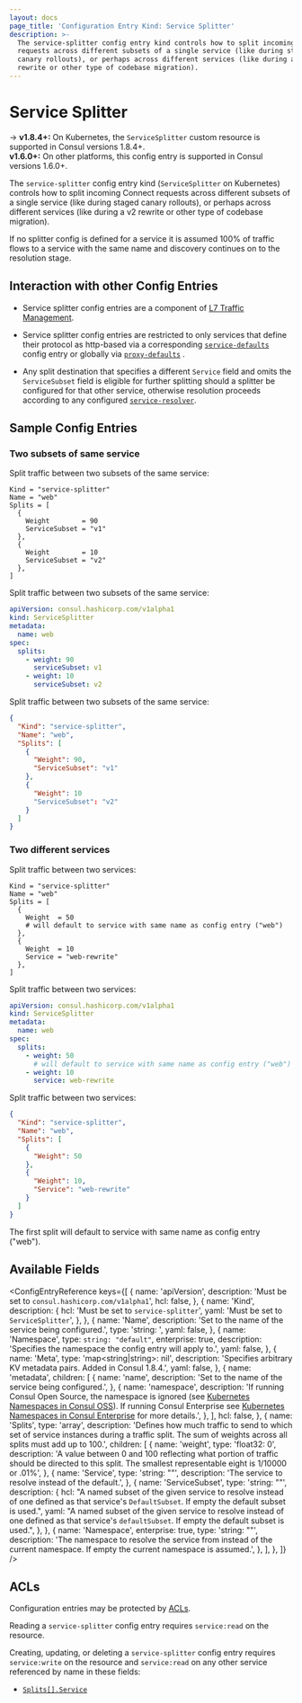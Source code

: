 ```yaml
---
layout: docs
page_title: 'Configuration Entry Kind: Service Splitter'
description: >-
  The service-splitter config entry kind controls how to split incoming Connect
  requests across different subsets of a single service (like during staged
  canary rollouts), or perhaps across different services (like during a v2
  rewrite or other type of codebase migration).
---
```


# Service Splitter

-> **v1.8.4+:** On Kubernetes, the `ServiceSplitter` custom resource is supported in Consul versions 1.8.4+.<br />
**v1.6.0+:** On other platforms, this config entry is supported in Consul versions 1.6.0+.

The `service-splitter` config entry kind (`ServiceSplitter` on Kubernetes) controls how to split incoming Connect
requests across different subsets of a single service (like during staged
canary rollouts), or perhaps across different services (like during a v2
rewrite or other type of codebase migration).

If no splitter config is defined for a service it is assumed 100% of traffic
flows to a service with the same name and discovery continues on to the
resolution stage.

## Interaction with other Config Entries

- Service splitter config entries are a component of [L7 Traffic
  Management](/docs/connect/l7-traffic-management).

- Service splitter config entries are restricted to only services that define
  their protocol as http-based via a corresponding
  [`service-defaults`](/docs/connect/config-entries/service-defaults) config
  entry or globally via
  [`proxy-defaults`](/docs/connect/config-entries/proxy-defaults) .

- Any split destination that specifies a different `Service` field and omits
  the `ServiceSubset` field is eligible for further splitting should a splitter
  be configured for that other service, otherwise resolution proceeds according
  to any configured
  [`service-resolver`](/docs/connect/config-entries/service-resolver).

## Sample Config Entries

### Two subsets of same service

<Tabs>
<Tab heading="HCL">

Split traffic between two subsets of the same service:

```hcl
Kind = "service-splitter"
Name = "web"
Splits = [
  {
    Weight        = 90
    ServiceSubset = "v1"
  },
  {
    Weight        = 10
    ServiceSubset = "v2"
  },
]
```

</Tab>
<Tab heading="Kubernetes YAML">

Split traffic between two subsets of the same service:

```yaml
apiVersion: consul.hashicorp.com/v1alpha1
kind: ServiceSplitter
metadata:
  name: web
spec:
  splits:
    - weight: 90
      serviceSubset: v1
    - weight: 10
      serviceSubset: v2
```

</Tab>
<Tab heading="JSON">

Split traffic between two subsets of the same service:

```json
{
  "Kind": "service-splitter",
  "Name": "web",
  "Splits": [
    {
      "Weight": 90,
      "ServiceSubset": "v1"
    },
    {
      "Weight": 10
      "ServiceSubset": "v2"
    }
  ]
}
```

</Tab>
</Tabs>

### Two different services

<Tabs>
<Tab heading="HCL">

Split traffic between two services:

```hcl
Kind = "service-splitter"
Name = "web"
Splits = [
  {
    Weight  = 50
    # will default to service with same name as config entry ("web")
  },
  {
    Weight  = 10
    Service = "web-rewrite"
  },
]
```

</Tab>
<Tab heading="Kubernetes YAML">

Split traffic between two services:

```yaml
apiVersion: consul.hashicorp.com/v1alpha1
kind: ServiceSplitter
metadata:
  name: web
spec:
  splits:
    - weight: 50
      # will default to service with same name as config entry ("web")
    - weight: 10
      service: web-rewrite
```

</Tab>
<Tab heading="JSON">

Split traffic between two services:

```json
{
  "Kind": "service-splitter",
  "Name": "web",
  "Splits": [
    {
      "Weight": 50
    },
    {
      "Weight": 10,
      "Service": "web-rewrite"
    }
  ]
}
```

The first split will default to service with same name as config entry ("web").

</Tab>
</Tabs>

## Available Fields

<ConfigEntryReference
  keys={[
    {
      name: 'apiVersion',
      description: 'Must be set to `consul.hashicorp.com/v1alpha1`',
      hcl: false,
    },
    {
      name: 'Kind',
      description: {
        hcl: 'Must be set to `service-splitter`',
        yaml: 'Must be set to `ServiceSplitter`',
      },
    },
    {
      name: 'Name',
      description: 'Set to the name of the service being configured.',
      type: 'string: <required>',
      yaml: false,
    },
    {
      name: 'Namespace',
      type: `string: "default"`,
      enterprise: true,
      description: 'Specifies the namespace the config entry will apply to.',
      yaml: false,
    },
    {
      name: 'Meta',
      type: 'map<string|string>: nil',
      description:
        'Specifies arbitrary KV metadata pairs. Added in Consul 1.8.4.',
      yaml: false,
    },
    {
      name: 'metadata',
      children: [
        {
          name: 'name',
          description: 'Set to the name of the service being configured.',
        },
        {
          name: 'namespace',
          description:
            'If running Consul Open Source, the namespace is ignored (see [Kubernetes Namespaces in Consul OSS](/docs/k8s/crds#consul-oss)). If running Consul Enterprise see [Kubernetes Namespaces in Consul Enterprise](/docs/k8s/crds#consul-enterprise) for more details.',
        },
      ],
      hcl: false,
    },
    {
      name: 'Splits',
      type: 'array<ServiceSplit>',
      description:
        'Defines how much traffic to send to which set of service instances during a traffic split. The sum of weights across all splits must add up to 100.',
      children: [
        {
          name: 'weight',
          type: 'float32: 0',
          description:
            'A value between 0 and 100 reflecting what portion of traffic should be directed to this split. The smallest representable eight is 1/10000 or .01%',
        },
        {
          name: 'Service',
          type: 'string: ""',
          description: 'The service to resolve instead of the default.',
        },
        {
          name: 'ServiceSubset',
          type: 'string: ""',
          description: {
            hcl:
              "A named subset of the given service to resolve instead of one defined as that service's `DefaultSubset`. If empty the default subset is used.",
            yaml:
              "A named subset of the given service to resolve instead of one defined as that service's `defaultSubset`. If empty the default subset is used.",
          },
        },
        {
          name: 'Namespace',
          enterprise: true,
          type: 'string: ""',
          description:
            'The namespace to resolve the service from instead of the current namespace. If empty the current namespace is assumed.',
        },
      ],
    },
  ]}
/>

## ACLs

Configuration entries may be protected by [ACLs](/docs/security/acl).

Reading a `service-splitter` config entry requires `service:read` on the resource.

Creating, updating, or deleting a `service-splitter` config entry requires
`service:write` on the resource and `service:read` on any other service referenced by
name in these fields:

- [`Splits[].Service`](#service)
